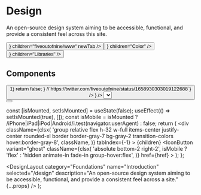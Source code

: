 


# Design

An open-source design system aiming to be accessible, functional, and provide a consistent feel across this site.

<div className="grid grid-cols-2 flex-wrap gap-2 min-[432px]:flex">
  <Button
    className="col-span-2 w-full min-[432px]:w-fit"
    href="https://github.com/fiveoutofnine/www"
    leftIcon={<Github />}
    children="fiveoutofnine/www"
    newTab
  />
  <Button
    className="col-span-1 w-full min-[432px]:w-fit"
    variant="outline"
    href="/design/color"
    rightIcon={<ChevronRight />}
    children="Color"
  />
  <Button
    className="col-span-1 w-full min-[432px]:w-fit"
    variant="outline"
    href="/design/libraries"
    rightIcon={<ChevronRight />}
    children="Libraries"
  />
</div>

## Components

<div className="grid grid-cols-2 gap-2 lg:grid-cols-4">
  <ComponentFeature href="/design/component/badge">
    <Badge children="Badge" />
  </ComponentFeature>
  <ComponentFeature href="/design/component/button">
    <Button children="Button" />
  </ComponentFeature>
  <ComponentFeature
    className="col-span-2 sm:col-span-1 md:col-span-2 xl:col-span-1"
    href="/design/component/code-block"
  >
    <CodeBlock
      className="mx-4 w-full"
      fileName="code-block.sol"
      language="sol"
      showLineNumbers={false}
      children={`if (p & 3 == 1) { if (x*x + y*y - p > 1) return false; } // https://twitter.com/fiveoutofnine/status/1658930303019122688`}
    />
  </ComponentFeature>
  <ComponentFeature href="/design/component/hover-card">
    <PolarzeroHoverCard
      trigger={
        <Link
          className="text-sm font-medium text-gray-12 no-underline hover:underline"
          href="https://twitter.com/fiveoutofnine"
          target="_blank"
          rel="noreferrer noopener"
          children="Hover Card"
        />
      }
    />
  </ComponentFeature>
  <ComponentFeature href="/design/component/select">
    <Select children={<option children="Select" />} />
  </ComponentFeature>
  <ComponentFeature href="/design/component/toast">
    <ToastButton children="Toast" />
  </ComponentFeature>
  <ComponentFeature href="/design/component/tooltip">
    <Tooltip content="5/9 moment">
      <Button children="Tooltip" />
    </Tooltip>
  </ComponentFeature>
</div>

  const [isMounted, setIsMounted] = useState(false);
  useEffect(() => setIsMounted(true), []);
  const isMobile = isMounted ? /iPhone|iPad|iPod|Android/i.test(navigator.userAgent) : false;
  return (
    <div
      className={clsx(
        'group relative flex h-32 w-full items-center justify-center rounded-xl border border-gray-7 bg-gray-2 transition-colors hover:border-gray-8',
        className,
      )}
      tabIndex={-1}
    >
      {children}
      <IconButton
        variant="ghost"
        className={clsx(
          'absolute bottom-2 right-2',
          isMobile ? 'flex' : 'hidden animate-in fade-in group-hover:flex',
        )}
        href={href}
      >
        <ArrowRight />
      </IconButton>
    </div>
  );
};

  <DesignLayout
    category="Foundations"
    name="Introduction"
    selected="/design"
    description="An open-source design system aiming to be accessible, functional, and provide a consistent feel across a site."
    {...props}
  />
);
